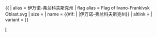 {{ {{{1<noinclude>|country showdata</noinclude>}}}
| alias = 伊万诺-弗兰科夫斯克州
| flag alias = Flag of Ivano-Frankivsk Oblast.svg
| size = {{{size|}}}
| name = {{#if: {{{name|}}} | {{{name|}}} |伊万诺-弗兰科夫斯克州}}
| altlink = {{{altlink|}}}
| variant = {{{variant|}}}
}}<noinclude>[[Category:烏克蘭一級行政區國家資料模板|I]]</noinclude>